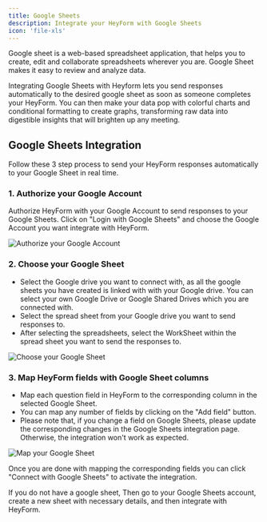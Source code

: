 ```yaml
---
title: Google Sheets
description: Integrate your HeyForm with Google Sheets
icon: 'file-xls'
---
```


Google sheet is a web-based spreadsheet application, that helps you to create, edit and collaborate spreadsheets wherever you are. Google Sheet makes it easy to review and analyze data.

Integrating Google Sheets with Heyform lets you send responses automatically to the desired google sheet as soon as someone completes your HeyForm. You can then make your data pop with colorful charts and conditional formatting to create graphs, transforming raw data into digestible insights that will brighten up any meeting.

## Google Sheets Integration

Follow these 3 step process to send your HeyForm responses automatically to your Google Sheet in real time.

### 1. Authorize your Google Account

Authorize HeyForm with your Google Account to send responses to your Google Sheets. Click on "Login with Google Sheets" and choose the Google Account you want integrate with HeyForm.

<img
  src="/images/integration/google-sheets.png"
  alt="Authorize your Google Account"
  data-zoomable
/>

### 2. Choose your Google Sheet

- Select the Google drive you want to connect with, as all the google sheets you have created is linked with with your Google drive. You can select your own Google Drive or Google Shared Drives which you are connected with.
- Select the spread sheet from your Google drive you want to send responses to.
- After selecting the spreadsheets, select the WorkSheet within the spread sheet you want to send the responses to.

<img
  src="/images/integration/google-sheets-02.png"
  alt="Choose your Google Sheet"
  data-zoomable
/>

### 3. Map HeyForm fields with Google Sheet columns
- Map each question field in HeyForm to the corresponding column in the selected Google Sheet.
- You can map any number of fields by clicking on the "Add field" button.
- Please note that, if you change a field on Google Sheets, please update the corresponding changes in the Google Sheets integration page. Otherwise, the integration won't work as expected.

<img
  src="/images/integration/google-sheets-03.png"
  alt="Map your Google Sheet"
  data-zoomable
/>

Once you are done with mapping the corresponding fields you can click "Connect with Google Sheets" to activate the integration.

If you do not have a google sheet, Then go to your Google Sheets account, create a new sheet with necessary details, and then integrate with HeyForm.
